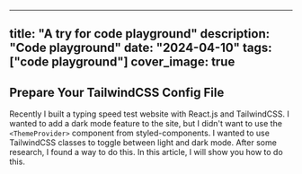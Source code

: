 

---
title: "A try for code playground"
description: "Code playground"
date: "2024-04-10"
tags: ["code playground"]
cover_image: true
---



## Prepare Your TailwindCSS Config File
Recently I built a typing speed test website with React.js and TailwindCSS. I wanted to add a dark mode feature to the site, but I didn't want to use the `<ThemeProvider>` component from styled-components. I wanted to use TailwindCSS classes to toggle between light and dark mode. After some research, I found a way to do this. In this article, I will show you how to do this.


<Sandpack template="react"  />